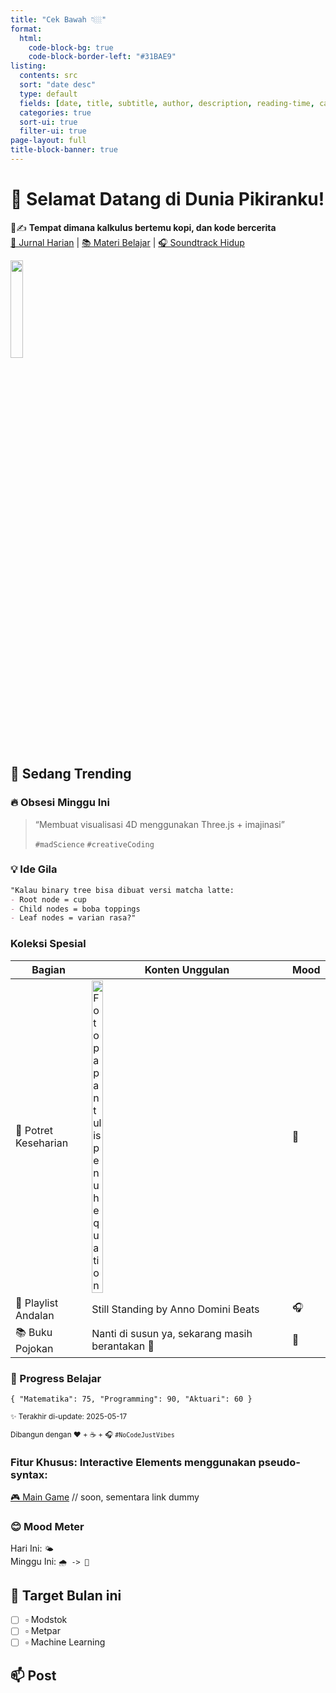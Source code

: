 ```yaml
---
title: "Cek Bawah 👇🏼"
format: 
  html:
    code-block-bg: true
    code-block-border-left: "#31BAE9"
listing:
  contents: src
  sort: "date desc"
  type: default
  fields: [date, title, subtitle, author, description, reading-time, categories]
  categories: true
  sort-ui: true
  filter-ui: true
page-layout: full
title-block-banner: true
---
```


# 🌸 Selamat Datang di Dunia Pikiranku!  
🐧✍️ **Tempat dimana kalkulus bertemu kopi, dan kode bercerita**  
[📖 Jurnal Harian](/journal) | [📚 Materi Belajar](/study) | [🎧 Soundtrack Hidup](/playlist)


![](https://external-content.duckduckgo.com/iu/?u=https%3A%2F%2Favatarfiles.alphacoders.com%2F326%2F326127.png&f=1&nofb=1&ipt=765d28fd40e17c20c5f0561a2cf74b693ce45a0f46bf2fde86bbb677a6a3e934){width="20%"}

## 🌟 Sedang Trending
### 🔥 Obsesi Minggu Ini

> "Membuat visualisasi 4D menggunakan Three.js + imajinasi"
> 
> `#madScience` `#creativeCoding`

### 💡 Ide Gila

```.markdown
"Kalau binary tree bisa dibuat versi matcha latte:  
- Root node = cup  
- Child nodes = boba toppings  
- Leaf nodes = varian rasa?"
```

### Koleksi Spesial

| **Bagian**          | **Konten Unggulan**                                   | **Mood** |
|---------------------|-------------------------------------------------------|----------|
| 📸 Potret Keseharian | ![Foto papan tulis penuh equation](https://external-content.duckduckgo.com/iu/?u=https%3A%2F%2Fi.pinimg.com%2F736x%2F26%2Ff9%2Fb6%2F26f9b63125e34c79c089a5b3dab67d4f.jpg&f=1&nofb=1&ipt=f24f506ff8ffce13689f79c64a22836f778b7ff1c42c26d7c4ec3e05ddb2f6f5){width="24%"}                     | 🤯        |
| 🎵 Playlist Andalan  | Still Standing by Anno Domini Beats | 🎧        |
| 📚 Buku Pojokan      | Nanti di susun ya, sekarang masih berantakan 🥴                 | 📖        |


### 🎯 Progress Belajar

``{ "Matematika": 75, "Programming": 90, "Aktuari": 60 }``

<small>✨ Terakhir di-update: 2025-05-17

Dibangun dengan ❤️ + ☕ + 🎧 `#NoCodeJustVibes`</small>


### Fitur Khusus: **Interactive Elements** menggunakan pseudo-syntax:

[🎮 Main Game](javascript:void(0)) // soon, sementara link dummy

### 😊 Mood Meter
Hari Ini: `🌤️`  
Minggu Ini: `🌧️ -> 🌈`

## 🎯 Target Bulan ini
- [ ] ▫️ Modstok  
- [ ] ▫️ Metpar  
- [ ] ▫️ Machine Learning

## 📫 Post 
